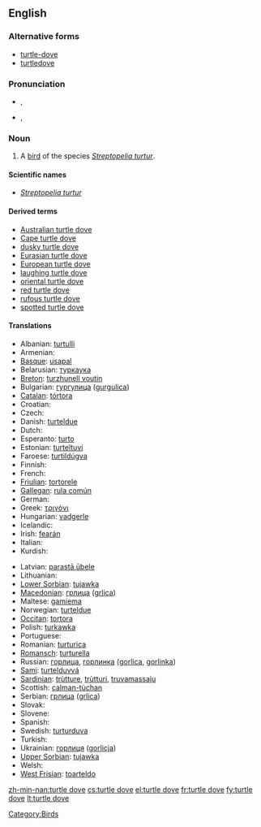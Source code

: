 {{wikipedia}}
==English==

===Alternative forms===
* [[turtle-dove]]
* [[turtledove]]

===Pronunciation===
* {{a|UK}} {{IPA|/ˈtɜːtəldʌv/}}, {{SAMPA|/"t3:t@ldVv/}}
* {{a|US}} {{IPA|/ˈtɝtəldʌv/}}, {{SAMPA|/"t3`t@ldVv/}}

===Noun===
{{en-noun|sg=[[turtle]] [[dove]]}}

# A [[bird]] of the species ''[[Streptopelia turtur]]''.

====Scientific names====
* ''[[Streptopelia turtur]]''

====Derived terms====
* [[Australian turtle dove]]
* [[Cape turtle dove]]
* [[dusky turtle dove]]
* [[Eurasian turtle dove]]
* [[European turtle dove]]
* [[laughing turtle dove]]
* [[oriental turtle dove]]
* [[red turtle dove]]
* [[rufous turtle dove]]
* [[spotted turtle dove]]

====Translations====
{{trans-top|bird}}
* Albanian: [[turtulli]]
* Armenian: {{t|hy|տատրակ|sc=Armn|tr=tatrak}}
* [[Basque]]: [[usapal]]
* Belarusian: [[туркаука]]
* [[Breton]]: [[turzhunell voutin]]
* Bulgarian: [[гургулица]] ([[gurgulica]])
* [[Catalan]]: [[tórtora]]
* Croatian: {{t-|hr|grlica|f|alt=gȑlica}}
* Czech: {{t-|cs|hrdlička|f}}
* Danish: [[turteldue]]
* Dutch: {{t+|nl|tortelduif|f}}
* Esperanto: [[turto]]
* Estonian: [[turteltuvi]]
* Faroese: [[turtildúgva]]
* Finnish: {{t-|fi|turturikyyhky}}
* French: {{t+|fr|tourterelle|f}}
* [[Friulian]]: [[tortorele]]
* [[Gallegan]]: [[rula común]]
* German: {{t+|de|Turteltaube|f}}
* Greek: [[τριγόνι]] '' ''
* Hungarian: [[vadgerle]]
* Icelandic: {{t+|is|turtildúfa}}
* Irish: [[fearán]]
* Italian: {{t+|it|tortora|f}}
* Kurdish: {{t+|ku|qumrî|f}}
{{trans-mid}}
* Latvian: [[parastā ūbele]]
* Lithuanian: {{t+|lt|purplelis|xs=Lithuanian}}
* [[Lower Sorbian]]: [[tujawka]]
* [[Macedonian]]: [[грлица]] ([[grlica]])
* Maltese: [[gamiema]]
* Norwegian: [[turteldue]]
* [[Occitan]]: [[tortora]]
* Polish: [[turkawka]] '' ''
* Portuguese: {{t+|pt|rola}}
* Romanian: [[turturica]]
* [[Romansch]]: [[turturella]]
* Russian: [[горлица]], [[горлинка]] ([[gorlica]], [[gorlinka]]) '' ''
* [[Sami]]: [[turtelduvvá]]
* [[Sardinian]]: [[trùtture]], [[trùtturi]], [[truvamassaju]]
* Scottish: [[calman-tùchan]]
* Serbian: [[грлица]] ([[grlica]])
* Slovak: {{t-|sk|hrdlička}}
* Slovene: {{t+|sl|grlica|f}}
* Spanish: {{t+|es|tórtola|f}}
* Swedish: [[turturduva]]
* Turkish: {{t+|tr|üveyik}}
* Ukrainian: [[горлиця]] ([[gorlicja]])
* [[Upper Sorbian]]: [[tujawka]]
* Welsh: {{t-|cy|turtur|xs=Welsh}}
* [[West Frisian]]: [[toarteldo]]
{{trans-bottom}}

[[Category:Birds]]

[[zh-min-nan:turtle dove]]
[[cs:turtle dove]]
[[el:turtle dove]]
[[fr:turtle dove]]
[[fy:turtle dove]]
[[lt:turtle dove]]